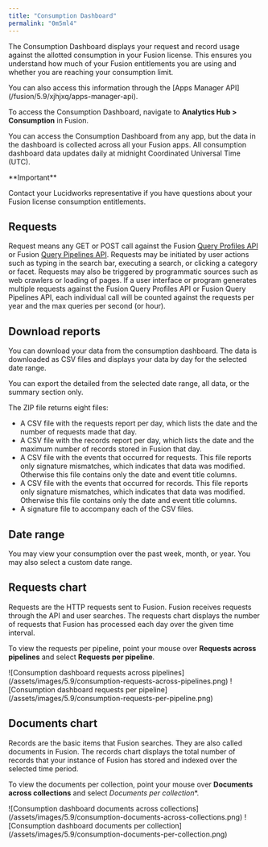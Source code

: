 ```yaml
---
title: "Consumption Dashboard"
permalink: "0m5ml4"
---
```


The Consumption Dashboard displays your request and record usage against the allotted consumption in your Fusion license. This ensures you understand how much of your Fusion entitlements you are using and whether you are reaching your consumption limit.

<Note>
You can also access this information through the [Apps Manager API](/fusion/5.9/xjhjxq/apps-manager-api).
</Note>

To access the Consumption Dashboard, navigate to **Analytics Hub > Consumption** in Fusion.

You can access the Consumption Dashboard from any app, but the data in the dashboard is collected across all your Fusion apps. All consumption dashboard data updates daily at midnight Coordinated Universal Time (UTC).

<Tip>
**Important**


Contact your Lucidworks representative if you have questions about your Fusion license consumption entitlements.
</Tip>

## Requests

Request means any GET or POST call against the Fusion [Query Profiles API](/fusion/5.9/361/query-profiles-api) or Fusion [Query Pipelines API](/fusion/5.9/360/query-pipelines-api). Requests may be initiated by user actions such as typing in the search bar, executing a search, or clicking a category or facet. Requests may also be triggered by programmatic sources such as web crawlers or loading of pages. If a user interface or program generates multiple requests against the Fusion Query Profiles API or Fusion Query Pipelines API, each individual call will be counted against the requests per year and the max queries per second (or hour).

## Download reports

You can download your data from the consumption dashboard. The data is downloaded as CSV files and displays your data by day for the selected date range.

You can export the detailed from the selected date range, all data, or the summary section only.

The ZIP file returns eight files:

* A CSV file with the requests report per day, which lists the date and the number of requests made that day.
* A CSV file with the records report per day, which lists the date and the maximum number of records stored in Fusion that day.
* A CSV file with the events that occurred for requests. This file reports only signature mismatches, which indicates that data was modified. Otherwise this file contains only the date and event title columns.
* A CSV file with the events that occurred for records. This file reports only signature mismatches, which indicates that data was modified. Otherwise this file contains only the date and event title columns.
* A signature file to accompany each of the CSV files.

## Date range

You may view your consumption over the past week, month,
or year.
You may also select a custom date range.

## Requests chart

Requests are the HTTP requests sent to Fusion. Fusion receives requests through the API and user searches. The requests chart displays the number of requests that Fusion has processed each day over the given time interval.

To view the requests per pipeline, point your mouse over **Requests across pipelines** and select **Requests per pipeline**.

<Frame>![Consumption dashboard requests across pipelines](/assets/images/5.9/consumption-requests-across-pipelines.png)</Frame>

<Frame>![Consumption dashboard requests per pipeline](/assets/images/5.9/consumption-requests-per-pipeline.png)</Frame>

## Documents chart

Records are the basic items that Fusion searches. They are also called documents in Fusion. The records chart displays the total number of records that your instance of Fusion has stored and indexed over the selected time period.

To view the documents per collection, point your mouse over **Documents across collections** and select **Documents* per collection**.

<Frame>![Consumption dashboard documents across collections](/assets/images/5.9/consumption-documents-across-collections.png)</Frame>

<Frame>![Consumption dashboard documents per collection](/assets/images/5.9/consumption-documents-per-collection.png)</Frame>